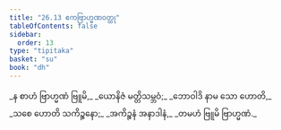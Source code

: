 ```yaml
---
title: "26.13 ဧကဗြာဟ္မဏဝတ္ထု"
tableOfContents: false
sidebar:
  order: 13
type: "tipitaka"
basket: "su"
book: "dh"
---
```



<DynamicBreadcrumb />

<Division number="396" book="dh" e="ch" v="18" p="70">

<Paragraph number="424" type="verses" book="dh">
_န စာဟံ ဗြာဟ္မဏံ ဗြူမိ,_  
_ယောနိဇံ မတ္တိသမ္ဘဝံ;_  
_ဘောဝါဒိ နာမ သော ဟောတိ,_  
_သစေ ဟောတိ သကိဉ္စနော;_  
_အကိဉ္စနံ အနာဒါနံ,_  
_တမဟံ ဗြူမိ ဗြာဟ္မဏံ._
</Paragraph>
</Division>